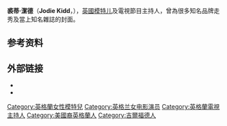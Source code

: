 {{藝人
| 姓名     = 裘蒂·潔德
| 類型     = 模特兒
| 圖片     = Jodie Kidd (2008).jpg
| 圖片尺寸 = 
| 圖片簡介 = 
| 原名     = 
| 外文名   = 
| 外文     = 
| 羅馬拼音 = 
| 英文名   = Jodie Kidd
| 綽號     = 
| 其他藝名 = 
| 國籍     = {{UK}}
| 出生日期 = {{birth date and age|1978|9|29}}
| 出生地點 = {{UK}}[[薩里郡|薩里郡]][[基爾福|基爾福]]
| 逝世日期 = 
| 逝世地點 = 
| 職業     = 模特兒 <br/> 電視節目主持人
| 語言     = 英語
| 教育程度 = 
| 宗教信仰 = 
| 配偶     = {{marriage|Aidan Butler|2005|2007}}<br>{{marriage|David Blakeley|2014|2015}}
| 兒女     = 
| 父母     = Major Thomas Dealtry Kidd (祖父) <br/> Hon. Janet Gladys Aitken (祖母) <br/> Wendy Madeleine Kidd (母) <br/> Jemma Kidd (姊) <br/> Jack Kidd (兄)
| 出身地   = 
| 出道作   = 
| 出道日期 = 
| 代表作   = 
| 活躍年代 = 
| 唱片公司 = 
| 經紀公司 = 
| 網站     = 
| 相關團體 = 
| 獎項     = 
| IMDb    = 
}}
'''裘蒂·潔德'''（'''Jodie Kidd'''，{{bd|1978年|9月29日|catIdx=Kidd}}），[[英國|英國]][[模特儿|模特儿]]及電視節目主持人，曾為很多知名品牌走秀及當上知名雜誌的封面。

== 参考资料 ==
{{reflist}}

== 外部链接 ==
*{{Twitter|RealJodieKidd}}
*{{IMDb name|id=0452249}}

{{UK-bio-stub}}
{{Authority control}}
{{DEFAULTSORT:Kidd, Jodie}}
[[Category:英格蘭女性模特兒|Category:英格蘭女性模特兒]]
[[Category:英格兰女电影演员|Category:英格兰女电影演员]]
[[Category:英格蘭電視主持人|Category:英格蘭電視主持人]]
[[Category:美國裔英格蘭人|Category:美國裔英格蘭人]]
[[Category:吉爾福德人|Category:吉爾福德人]]